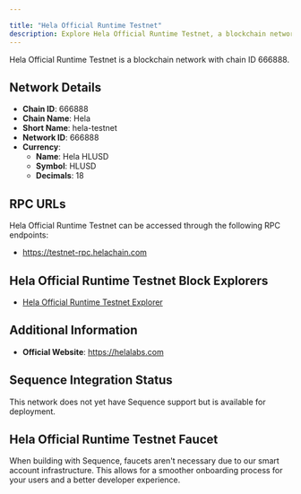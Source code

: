 ```yaml
---

title: "Hela Official Runtime Testnet"
description: Explore Hela Official Runtime Testnet, a blockchain network with chain ID 666888. Learn about its native currency, Hela HLUSD, and how to interact with the network.
---
```




Hela Official Runtime Testnet is a blockchain network with chain ID 666888.

## Network Details

- **Chain ID**: 666888
- **Chain Name**: Hela
- **Short Name**: hela-testnet
- **Network ID**: 666888
- **Currency**: 
  - **Name**: Hela HLUSD
  - **Symbol**: HLUSD
  - **Decimals**: 18

## RPC URLs

Hela Official Runtime Testnet can be accessed through the following RPC endpoints:

- https://testnet-rpc.helachain.com

## Hela Official Runtime Testnet Block Explorers

- [Hela Official Runtime Testnet Explorer](https://testnet-blockexplorer.helachain.com)

## Additional Information

- **Official Website**: https://helalabs.com

## Sequence Integration Status

This network does not yet have Sequence support but is available for deployment.

## Hela Official Runtime Testnet Faucet

When building with Sequence, faucets aren't necessary due to our smart account infrastructure. This allows for a smoother onboarding process for your users and a better developer experience.
